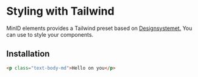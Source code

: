 
<Meta title="Styling/Tailwind" />

# Styling with Tailwind

MinID elements provides a Tailwind preset based on [Designsystemet.](https://www.designsystemet.no/) You can use to style your components.

## Installation

```html
<p class="text-body-md">Hello on you</p>
```
